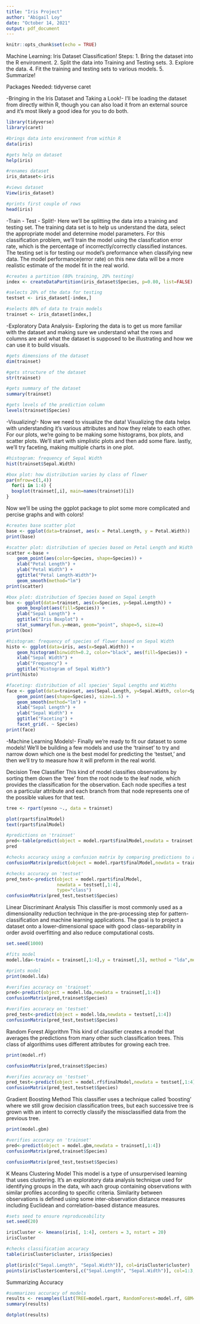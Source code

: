 ```yaml
---
title: "Iris Project"
author: "Abigail Loy"
date: "October 14, 2021"
output: pdf_document
---
```


```r
knitr::opts_chunk$set(echo = TRUE)
```

Machine Learning: Iris Dataset Classification!
Steps:
1. Bring the dataset into the R environment.
2. Split the data into Training and Testing sets.
3. Explore the  data.
4. Fit the training and testing sets to various models.
5. Summarize!

Packages Needed:
tidyverse
caret

-Bringing in the Iris Dataset and Taking a Look!-
  I'll be loading the dataset from directly within R, though you can also load it from an external source and it's most likely a good idea for you to do both.
```r
library(tidyverse)
library(caret)

#brings data into environment from within R
data(iris)

#gets help on dataset
help(iris)

#renames dataset
iris_dataset<-iris

#views dataset
View(iris_dataset)
```

```r
#prints first couple of rows
head(iris)
```

-Train - Test - Split!-
  Here we'll be splitting the data into a training and testing set.
  The training data set is to help us understand the data, select the appropriate model and determine model parameters. For this classification problem, we'll train the model using the classfication error rate, which is the percentage of incorrectly/correctly classified instances.
  The testing set is for testing our model's preformance when classifying new data. The model performance(error rate) on this new data will be a more realistic estimate of the model fit in the real world.
  
```r
#creates a partition (80% training, 20% testing)
index <- createDataPartition(iris_dataset$Species, p=0.80, list=FALSE)

#selects 20% of the data for testing
testset <- iris_dataset[-index,]

#selects 80% of data to train models
trainset <- iris_dataset[index,]
```

-Exploratory Data Analysis-
  Exploring the data is to get us more familiar with the dataset and making sure we understand what the rows and columns are and what the dataset is supposed to be illustrating and how we can use it to build visuals.
```r
#gets dimensions of the dataset
dim(trainset)
```

```r
#gets structure of the dataset
str(trainset)
```

```r
#gets summary of the dataset
summary(trainset)
```

```r
#gets levels of the prediction column
levels(trainset$Species)
```

-Visualizing!-
  Now we need to visualize the data! Visualizing the data helps with understanding it's various attributes and how they relate to each other. For our plots, we're going to be making some histograms, box plots, and scatter plots. We'll start with simplistic plots and then add some flare. lastly, we'll try faceting, making multiple charts in one plot.
```r
#histogram: frequency of Sepal Width
hist(trainset$Sepal.Width)
```

```r
#box plot: how distribution varies by class of flower
par(mfrow=c(1,4))
  for(i in 1:4) {
  boxplot(trainset[,i], main=names(trainset)[i])
}
```
  Now we'll be using the ggplot package to plot some more complicated and percise graphs and with colors!
```r
#creates base scatter plot
base <- ggplot(data=trainset, aes(x = Petal.Length, y = Petal.Width))
print(base)
```

```r
#scatter plot: distribution of species based on Petal Length and Width
scatter <-base + 
    geom_point(aes(color=Species, shape=Species)) +
    xlab("Petal Length") +
    ylab("Petal Width") +
    ggtitle("Petal Length-Width")+
    geom_smooth(method="lm")
print(scatter)
```

```r
#box plot: distribution of Species based on Sepal Length
box <- ggplot(data=trainset, aes(x=Species, y=Sepal.Length)) +
    geom_boxplot(aes(fill=Species)) + 
    ylab("Sepal Length") +
    ggtitle("Iris Boxplot") +
    stat_summary(fun.y=mean, geom="point", shape=5, size=4) 
print(box)
```

```r
#histogram: frequency of species of flower based on Sepal Width
histo <- ggplot(data=iris, aes(x=Sepal.Width)) +
    geom_histogram(binwidth=0.2, color="black", aes(fill=Species)) + 
    xlab("Sepal Width") +  
    ylab("Frequency") + 
    ggtitle("Histogram of Sepal Width")
print(histo)
```

```r
#faceting: distribution of all species' Sepal Lengths and Widths
face <- ggplot(data=trainset, aes(Sepal.Length, y=Sepal.Width, color=Species))+
    geom_point(aes(shape=Species), size=1.5) + 
    geom_smooth(method="lm") +
    xlab("Sepal Length") +
    ylab("Sepal Width") +
    ggtitle("Faceting") +
    facet_grid(. ~ Species)
print(face)
```

-Machine Learning Models!-
  Finally we're ready to fit our dataset to some models! We'll be building a few models and use the 'trainset' to try and narrow down which one is the best model for predicting the 'testset,' and then we'll try to measure how it will preform in the real world.
  
  Decision Tree Classifier
  This kind of model classifies observations by sorting them down the 'tree' from the root node to the leaf node, which provides the classification for the observation. Each node specifies a test on a particular attribute and each branch from that node represents one of the possible values for that test.
```r
tree <- rpart(yesno ~., data = trainset)
```

```r
plot(rpart$finalModel)
text(rpart$finalModel)
```

```r
#predictions on 'trainset'
pred<-table(predict(object = model.rpart$finalModel,newdata = trainset[,1:4],type="class"))
pred
```

```r
#checks accuracy using a confusion matrix by comparing predictions to actual classifications
confusionMatrix(predict(object = model.rpart$finalModel,newdata = trainset[,1:4],type="class"),trainset$Species)
```

```r
#checks accuracy on 'testset'
pred_test<-predict(object = model.rpart$finalModel,
                   newdata = testset[,1:4],
                   type="class")
confusionMatrix(pred_test,testset$Species)
```

  Linear Discriminant Analysis
  This classifier is most commonly used as a dimensionality reduction technique in the pre-processing step for pattern-classification and machine learning applications. The goal is to project a dataset onto a lower-dimensional space with good class-separability in order avoid overfitting and also reduce computational costs.
```r
set.seed(1000)

#fits model
model.lda<-train(x = trainset[,1:4],y = trainset[,5], method = "lda",metric = "Accuracy")

#prints model
print(model.lda)
```

```r
#verifies accuracy on 'trainset'
pred<-predict(object = model.lda,newdata = trainset[,1:4])
confusionMatrix(pred,trainset$Species)
```

```r
#verifies accuracy on 'testset'
pred_test<-predict(object = model.lda,newdata = testset[,1:4])
confusionMatrix(pred_test,testset$Species)
```

  Random Forest Algorithm
  This kind of classifier creates a model that averages the predictions from many other such classification trees. This class of algorithims uses different attributes for growing each tree.
```r
print(model.rf)
```

```r
confusionMatrix(pred,trainset$Species)
```

```r
#verifies accuracy on 'testset'
pred_test<-predict(object = model.rf$finalModel,newdata = testset[,1:4],type="class")
confusionMatrix(pred_test,testset$Species)
```

  Gradient Boosting Method
  This classifier uses a technique called 'boosting' where we still grow decision classification trees, but each successive tree is grown with an intent to correctly classify the missclassified data from the previous tree.
```r
print(model.gbm)
```

```r
#verifies accuracy on 'trainset'
pred<-predict(object = model.gbm,newdata = trainset[,1:4])
confusionMatrix(pred,trainset$Species)
```

```r
confusionMatrix(pred_test,testset$Species)
```

  K Means Clustering Model
  This model is a type of unsurpervised learning that uses clustering. It's an exploratory data analysis technique used for identifying groups in the data, wih aach group containing observations with similar profiles according to specific criteria. Similarity between observations is defined using some inter-observation distance measures including Euclidean and correlation-based distance measures.
```r
#sets seed to ensure reproduceability
set.seed(20)
```

```r
irisCluster <- kmeans(iris[, 1:4], centers = 3, nstart = 20)
irisCluster
```

```r
#checks classification accuracy
table(irisCluster$cluster, iris$Species)
```

```r
plot(iris[c("Sepal.Length", "Sepal.Width")], col=irisCluster$cluster)
points(irisCluster$centers[,c("Sepal.Length", "Sepal.Width")], col=1:3, pch=8, cex=2)
```

Summarizing Accuracy
```r
#summarizes accuracy of models
results <- resamples(list(TREE=model.rpart, RandomForest=model.rf, GBM=model.gbm, LDA=model.lda))
summary(results)
```

```r
dotplot(results)
```

